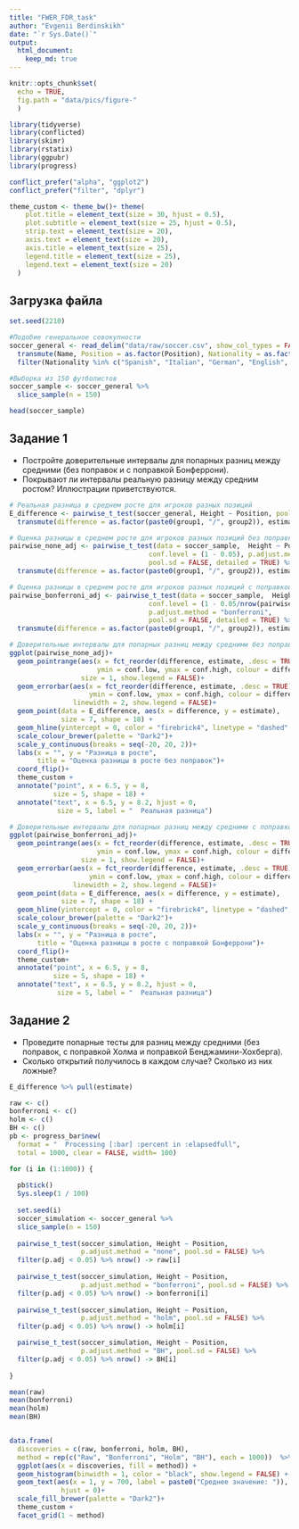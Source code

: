 ```yaml
---
title: "FWER_FDR_task"
author: "Evgenii Berdinskikh"
date: "`r Sys.Date()`"
output: 
  html_document:
    keep_md: true
---
```


```r
knitr::opts_chunk$set(
  echo = TRUE,
  fig.path = "data/pics/figure-"
  )

library(tidyverse)
library(conflicted)
library(skimr)
library(rstatix)
library(ggpubr)
library(progress)

conflict_prefer("alpha", "ggplot2")
conflict_prefer("filter", "dplyr")

theme_custom <- theme_bw()+ theme(
    plot.title = element_text(size = 30, hjust = 0.5),
    plot.subtitle = element_text(size = 25, hjust = 0.5),
    strip.text = element_text(size = 20),
    axis.text = element_text(size = 20),
    axis.title = element_text(size = 25),
    legend.title = element_text(size = 25),
    legend.text = element_text(size = 20)
  )

```

## Загрузка файла

```r

set.seed(2210)

#Подобие генеральное совокупности
soccer_general <- read_delim("data/raw/soccer.csv", show_col_types = FALSE, delim = ";") %>% 
  transmute(Name, Position = as.factor(Position), Nationality = as.factor(Nationality), Height ) %>% 
  filter(Nationality %in% c("Spanish", "Italian", "German", "English", "Argentinian"))

#Выборка из 150 футболистов
soccer_sample <- soccer_general %>%
  slice_sample(n = 150)

head(soccer_sample)

```

## Задание 1
- Постройте доверительные интервалы для попарных разниц между средними (без поправок и с поправкой Бонферрони). 
- Покрывают ли интервалы реальную разницу между средним ростом? Иллюстрации приветствуются.

```r

# Реальная разница в среднем росте для игроков разных позиций
E_difference <- pairwise_t_test(soccer_general, Height ~ Position, pool.sd = FALSE, detailed = TRUE) %>% 
  transmute(difference = as.factor(paste0(group1, "/", group2)), estimate)

# Оценка разницы в среднем росте для игроков разных позиций без поправки на множественное сравнение
pairwise_none_adj <- pairwise_t_test(data = soccer_sample,  Height ~ Position, 
                                   conf.level = (1 - 0.05), p.adjust.method = "none", 
                                   pool.sd = FALSE, detailed = TRUE) %>% 
  transmute(difference = as.factor(paste0(group1, "/", group2)), estimate, conf.low, conf.high, p.adj)

# Оценка разницы в среднем росте для игроков разных позиций с поправкой Бонферрони
pairwise_bonferroni_adj <- pairwise_t_test(data = soccer_sample,  Height ~ Position,
                                   conf.level = (1 - 0.05/nrow(pairwise_none_adj)),
                                   p.adjust.method = "bonferroni",
                                   pool.sd = FALSE, detailed = TRUE) %>%
  transmute(difference = as.factor(paste0(group1, "/", group2)), estimate, conf.low, conf.high, p.adj)

# Доверительные интервалы для попарных разниц между средними без поправок 
ggplot(pairwise_none_adj)+
  geom_pointrange(aes(x = fct_reorder(difference, estimate, .desc = TRUE), y = estimate, 
                      ymin = conf.low, ymax = conf.high, colour = difference), 
                  size = 1, show.legend = FALSE)+
  geom_errorbar(aes(x = fct_reorder(difference, estimate, .desc = TRUE), y = estimate, 
                    ymin = conf.low, ymax = conf.high, colour = difference), 
                linewidth = 2, show.legend = FALSE)+
  geom_point(data = E_difference, aes(x = difference, y = estimate), 
             size = 7, shape = 18) +
  geom_hline(yintercept = 0, color = "firebrick4", linetype = "dashed", linewidth = 1)+
  scale_colour_brewer(palette = "Dark2")+
  scale_y_continuous(breaks = seq(-20, 20, 2))+
  labs(x = "", y = "Разница в росте",
       title = "Оценка разницы в росте без поправок")+
  coord_flip()+
  theme_custom +
  annotate("point", x = 6.5, y = 8, 
           size = 5, shape = 18) +
  annotate("text", x = 6.5, y = 8.2, hjust = 0,
            size = 5, label = "  Реальная разница")

# Доверительные интервалы для попарных разниц между средними с поправкой Бонферрони 
ggplot(pairwise_bonferroni_adj)+
  geom_pointrange(aes(x = fct_reorder(difference, estimate, .desc = TRUE), y = estimate, 
                      ymin = conf.low, ymax = conf.high, colour = difference), 
                  size = 1, show.legend = FALSE)+
  geom_errorbar(aes(x = fct_reorder(difference, estimate, .desc = TRUE), y = estimate, 
                    ymin = conf.low, ymax = conf.high, colour = difference), 
                linewidth = 2, show.legend = FALSE)+
  geom_point(data = E_difference, aes(x = difference, y = estimate), 
             size = 7, shape = 18) +
  geom_hline(yintercept = 0, color = "firebrick4", linetype = "dashed", linewidth = 1)+
  scale_colour_brewer(palette = "Dark2")+
  scale_y_continuous(breaks = seq(-20, 20, 2))+
  labs(x = "", y = "Разница в росте", 
       title = "Оценка разницы в росте с поправкой Бонферрони")+
  coord_flip()+
  theme_custom+
  annotate("point", x = 6.5, y = 8, 
           size = 5, shape = 18) +
  annotate("text", x = 6.5, y = 8.2, hjust = 0,
            size = 5, label = "  Реальная разница")

```

## Задание 2
- Проведите попарные тесты для разниц между средними (без поправок, с поправкой Холма и поправкой Бенджамини-Хохберга). 
- Сколько открытий получилось в каждом случае? Сколько из них ложные?

```r

E_difference %>% pull(estimate)

raw <- c()        
bonferroni <- c()     
holm <- c()     
BH <- c()     
pb <- progress_bar$new(
  format = "  Processing [:bar] :percent in :elapsedfull",
  total = 1000, clear = FALSE, width= 100)

for (i in (1:1000)) {
  
  pb$tick()
  Sys.sleep(1 / 100)
  
  set.seed(i)
  soccer_simulation <- soccer_general %>%
  slice_sample(n = 150)
  
  pairwise_t_test(soccer_simulation, Height ~ Position,
                  p.adjust.method = "none", pool.sd = FALSE) %>% 
  filter(p.adj < 0.05) %>% nrow() -> raw[i]
  
  pairwise_t_test(soccer_simulation, Height ~ Position,
                  p.adjust.method = "bonferroni", pool.sd = FALSE) %>% 
  filter(p.adj < 0.05) %>% nrow() -> bonferroni[i]
  
  pairwise_t_test(soccer_simulation, Height ~ Position,
                  p.adjust.method = "holm", pool.sd = FALSE) %>% 
  filter(p.adj < 0.05) %>% nrow() -> holm[i]

  pairwise_t_test(soccer_simulation, Height ~ Position,
                  p.adjust.method = "BH", pool.sd = FALSE) %>% 
  filter(p.adj < 0.05) %>% nrow() -> BH[i]
  
} 

mean(raw)
mean(bonferroni)
mean(holm)
mean(BH)


data.frame(
  discoveries = c(raw, bonferroni, holm, BH),
  method = rep(c("Raw", "Bonferroni", "Holm", "BH"), each = 1000))  %>% 
  ggplot(aes(x = discoveries, fill = method)) +
  geom_histogram(binwidth = 1, color = "black", show.legend = FALSE) +
  geom_text(aes(x = 1, y = 700, label = paste0("Среднее значение: ")),
             hjust = 0)+
  scale_fill_brewer(palette = "Dark2")+
  theme_custom +
  facet_grid(1 ~ method)


```

